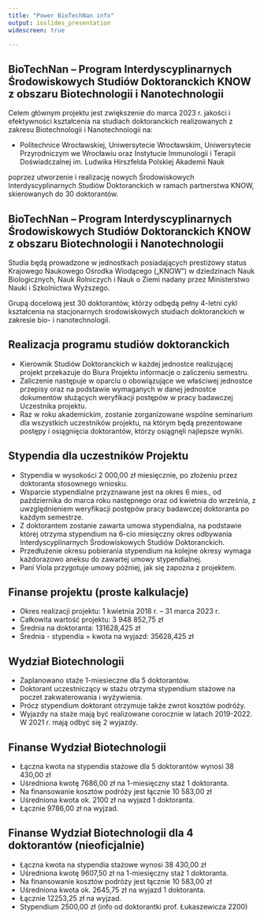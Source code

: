 ```yaml
---
title: "Power BioTechNan info"
output: ioslides_presentation
widescreen: true

---
```


## BioTechNan – Program Interdyscyplinarnych Środowiskowych Studiów Doktoranckich KNOW z obszaru Biotechnologii i Nanotechnologii

Celem głównym projektu jest zwiększenie do marca 2023 r. jakości i efektywności kształcenia na studiach doktoranckich realizowanych z zakresu Biotechnologii i Nanotechnologii na:

- Politechnice Wrocławskiej, Uniwersytecie Wrocławskim, Uniwersytecie Przyrodniczym we Wrocławiu oraz Instytucie Immunologii i Terapii Doświadczalnej im. Ludwika Hirszfelda Polskiej Akademii Nauk

poprzez utworzenie i realizację nowych Środowiskowych Interdyscyplinarnych Studiów Doktoranckich w ramach partnerstwa KNOW, skierowanych do 30 doktorantów.

## BioTechNan – Program Interdyscyplinarnych Środowiskowych Studiów Doktoranckich KNOW z obszaru Biotechnologii i Nanotechnologii

Studia będą prowadzone w jednostkach posiadających prestiżowy status Krajowego Naukowego Ośrodka Wiodącego („KNOW”) w dziedzinach Nauk Biologicznych, Nauk Rolniczych i Nauk o Ziemi nadany przez Ministerstwo Nauki i Szkolnictwa Wyższego.

Grupą docelową jest 30 doktorantów, którzy odbędą pełny 4-letni cykl kształcenia na stacjonarnych środowiskowych studiach doktoranckich w zakresie bio- i nanotechnologii.

##  Realizacja programu studiów doktoranckich

- Kierownik Studiów Doktoranckich w każdej jednostce realizującej projekt przekazuje do Biura Projektu informacje o zaliczeniu semestru. 
- Zaliczenie następuje w oparciu o obowiązujące we właściwej jednostce przepisy oraz na podstawie wymaganych w danej jednostce dokumentów służących weryfikacji postępów w pracy badawczej Uczestnika projektu.
- Raz w roku akademickim, zostanie zorganizowane wspólne seminarium dla wszystkich uczestników projektu, na którym będą prezentowane postępy i osiągnięcia doktorantów, którzy osiągnęli najlepsze wyniki.


##  Stypendia dla uczestników Projektu

- Stypendia w wysokości 2 000,00 zł miesięcznie, po złożeniu przez doktoranta stosownego wniosku.
- Wsparcie stypendialne przyznawane jest na okres 6 mies., od października do marca roku następnego oraz od kwietnia do września, z uwzględnieniem weryfikacji postępów pracy badawczej doktoranta po każdym semestrze.
- Z doktorantem zostanie zawarta umowa stypendialna, na podstawie której otrzyma stypendium na 6-cio miesięczny okres odbywania
Interdyscyplinarnych Środowiskowych Studiów Doktoranckich. 
- Przedłużenie okresu pobierania stypendium na kolejne okresy wymaga każdorazowo aneksu do zawartej umowy stypendialnej. 
- Pani Viola przygotuje umowy później, jak się zapozna z projektem.

##  Finanse projektu (proste kalkulacje)

- Okres realizacji projektu: 1 kwietnia 2018 r. – 31 marca 2023 r.
- Całkowita wartość projektu: 3 948 852,75 zł
- Średnia na doktoranta: 131628,425 zł
- Średnia - stypendia = kwota na wyjazd: 35628,425 zł

##  Wydział Biotechnologii

- Zaplanowano staże 1-miesieczne dla 5 doktorantów.
- Doktorant uczestniczący w stażu otrzyma stypendium stażowe na poczet zakwaterowania i wyżywienia.
- Prócz stypendium doktorant otrzymuje także zwrot kosztów podróży.
- Wyjazdy na staże mają być realizowane corocznie w latach 2019-2022. W 2021 r. mają odbyć się 2 wyjazdy.

##  Finanse Wydział Biotechnologii

- Łączna kwota na stypendia stażowe dla 5 doktorantów wynosi 38 430,00 zł
- Uśredniona kwotę 7686,00 zł na 1-miesięczny staż 1 doktoranta.
- Na finansowanie kosztów podróży jest łącznie 10 583,00 zł
- Uśredniona kwota ok. 2100 zł na wyjazd 1 doktoranta.
- Łącznie 9786,00 zł na wyjzad.

##  Finanse Wydział Biotechnologii dla 4 doktorantów (nieoficjalnie)

- Łączna kwota na stypendia stażowe wynosi 38 430,00 zł
- Uśredniona kwotę 9607,50 zł na 1-miesięczny staż 1 doktoranta.
- Na finansowanie kosztów podróży jest łącznie 10 583,00 zł
- Uśredniona kwota ok. 2645,75 zł na wyjazd 1 doktoranta.
- Łącznie 12253,25 zł na wyjzad.
- Stypendium 2500,00 zł (info od doktorantki prof. Łukaszewicza 2200)
